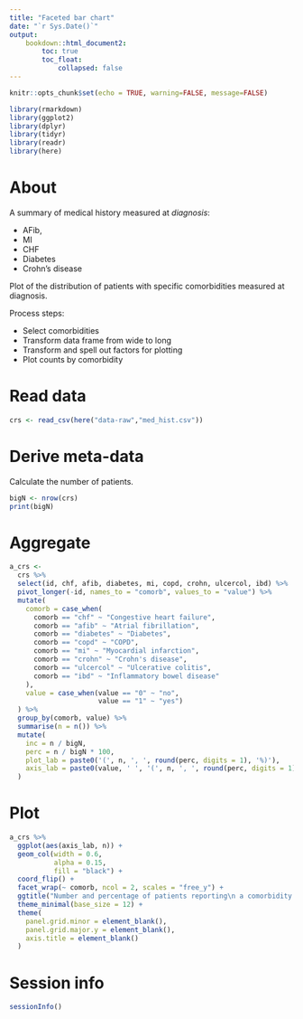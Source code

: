 ```yaml
---
title: "Faceted bar chart"
date: "`r Sys.Date()`"
output:
    bookdown::html_document2:
        toc: true
        toc_float:
            collapsed: false
---
```


```r
knitr::opts_chunk$set(echo = TRUE, warning=FALSE, message=FALSE)
```


```r
library(rmarkdown)
library(ggplot2)
library(dplyr)
library(tidyr)
library(readr)
library(here)
```

# About 

A summary of medical history measured at *diagnosis*:

* AFib, 
* MI
* CHF
* Diabetes 
* Crohn's disease	

Plot of the distribution of patients with specific comorbidities measured at diagnosis. 

Process steps:

* Select comorbidities
* Transform data frame from wide to long
* Transform and spell out factors for plotting
* Plot counts by comorbidity 

# Read data

```r
crs <- read_csv(here("data-raw","med_hist.csv"))
```

# Derive meta-data

Calculate the number of patients.

```r
bigN <- nrow(crs)
print(bigN)
```

# Aggregate


```r
a_crs <- 
  crs %>%
  select(id, chf, afib, diabetes, mi, copd, crohn, ulcercol, ibd) %>%
  pivot_longer(-id, names_to = "comorb", values_to = "value") %>%
  mutate(
    comorb = case_when(
      comorb == "chf" ~ "Congestive heart failure",
      comorb == "afib" ~ "Atrial fibrillation",
      comorb == "diabetes" ~ "Diabetes",
      comorb == "copd" ~ "COPD",
      comorb == "mi" ~ "Myocardial infarction",
      comorb == "crohn" ~ "Crohn's disease",
      comorb == "ulcercol" ~ "Ulcerative colitis",
      comorb == "ibd" ~ "Inflammatory bowel disease"
    ),
    value = case_when(value == "0" ~ "no",
                      value == "1" ~ "yes")
  ) %>%
  group_by(comorb, value) %>%
  summarise(n = n()) %>%
  mutate(
    inc = n / bigN,
    perc = n / bigN * 100,
    plot_lab = paste0('(', n, ', ', round(perc, digits = 1), '%)'),
    axis_lab = paste0(value, ' ', '(', n, ', ', round(perc, digits = 1), '%)')
  ) 
```


# Plot

```r
a_crs %>% 
  ggplot(aes(axis_lab, n)) +
  geom_col(width = 0.6,
           alpha = 0.15,
           fill = "black") +
  coord_flip() +
  facet_wrap(~ comorb, ncol = 2, scales = "free_y") +
  ggtitle("Number and percentage of patients reporting\n a comorbidity at diagnosis") +
  theme_minimal(base_size = 12) +
  theme(
    panel.grid.minor = element_blank(),
    panel.grid.major.y = element_blank(),
    axis.title = element_blank()
  )
```


# Session info


```r
sessionInfo()
```